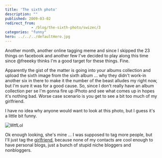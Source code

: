 ```yaml
---
title: 'The sixth photo'
description: ""
published: 2009-03-02
redirect_from: 
            - /blog/the-sixth-photo/swizec/3
categories: "funny"
hero: ../../../defaultHero.jpg
---
```


Another month, another online tagging meme and since I skipped the 23 things on facebook and another few I've decided to play along this time since @freeeky thinks I'm a good target for these things. Fine.

Apparently the gist of the matter is going into your albums collection and upload the sixth image from the sixth album ... why they didn't work-in another six in there to make it the number of the beast alludes my right now, but I'm sure it was for a good cause. So, since I don't really have an album collection per se I'm gonna fire up iPhoto and see what comes up in hopes it's nothing bad. Worse case scenario is you get to see a bit too much of my girlfriend.

I have no idea why anyone would want to look at this photo, but I guess it's a little bit funny.

![](http://swizec.com/images/collection/60.jpg "WtfLol")

Ok enough looking, she's mine ... I was supposed to tag more people, but I'll just tag the [girlfriend](http://3pike.blogspot.com/), because none of my contacts are cool enough to have personal blogs, just a bunch of stupid niche bloggers and nonbloggers.
